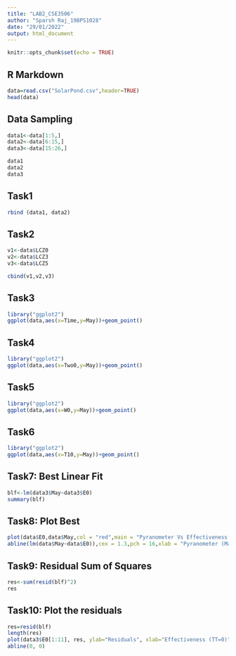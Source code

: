 ---
title: "LAB2_CSE3506"
author: "Sparsh Raj_19BPS1028"
date: "29/01/2022"
output: html_document
---

```{r setup, include=FALSE}
knitr::opts_chunk$set(echo = TRUE)
```

## R Markdown

```{r}
data=read.csv("SolarPond.csv",header=TRUE)
head(data)
```


## Data Sampling
```{r}
data1<-data[1:5,]
data2<-data[6:15,]
data3<-data[15:26,]

data1
data2
data3
```


## Task1
```{r}
rbind (data1, data2)
```

## Task2
```{r}
v1<-data$LCZ0
v2<-data$LCZ3
v3<-data$LCZ5

cbind(v1,v2,v3)
```


## Task3
```{r}
library("ggplot2")
ggplot(data,aes(x=Time,y=May))+geom_point()
```


## Task4
```{r}
library("ggplot2")
ggplot(data,aes(x=Two0,y=May))+geom_point()
```

## Task5
```{r}
library("ggplot2")
ggplot(data,aes(x=W0,y=May))+geom_point()
```



## Task6
```{r}
library("ggplot2")
ggplot(data,aes(x=T10,y=May))+geom_point()
```

## Task7: Best Linear Fit
```{r}
blf<-lm(data3$May~data3$E0)
summary(blf)
```

## Task8: Plot Best 
```{r}
plot(data$E0,data$May,col = "red",main = "Pyranometer Vs Effectiveness(TT=0)",
abline(lm(data$May~data$E0)),cex = 1.3,pch = 16,xlab = "Pyranometer (May)",ylab = "Effectiveness (TT=0)")
```

## Task9: Residual Sum of Squares
```{r}
res<-sum(resid(blf)^2)
res
```

## Task10: Plot the residuals
```{r}
res=resid(blf)
length(res)
plot(data3$E0[1:11], res, ylab="Residuals", xlab="Effectiveness (TT=0)", main="Best Linear Fit Residuals",col="red") 
abline(0, 0)  
```

